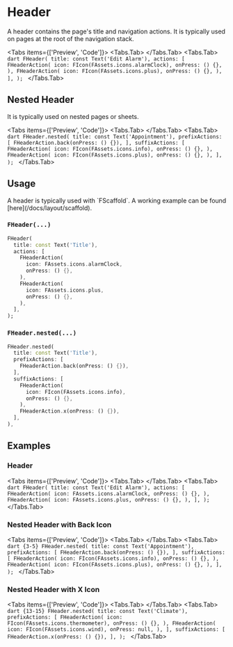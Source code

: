 
# Header
A header contains the page's title and navigation actions.
It is typically used on pages at the root of the navigation stack.

<LinkBadgeGroup>
    <LinkBadge label="API Reference" href="https://pub.dev/documentation/forui/latest/forui.widgets.header/forui.widgets.header-library.html"/>
</LinkBadgeGroup>

<Tabs items={['Preview', 'Code']}>
  <Tabs.Tab>
    <Widget name='header'/>
  </Tabs.Tab>
  <Tabs.Tab>
        ```dart
        FHeader(
          title: const Text('Edit Alarm'),
          actions: [
            FHeaderAction(
              icon: FIcon(FAssets.icons.alarmClock),
              onPress: () {},
            ),
            FHeaderAction(
              icon: FIcon(FAssets.icons.plus),
              onPress: () {},
            ),
          ],
        );
        ```
  </Tabs.Tab>
</Tabs>

## Nested Header

It is typically used on nested pages or sheets.

<Tabs items={['Preview', 'Code']}>
    <Tabs.Tab>
        <Widget name='header'  variant='nested'/>
    </Tabs.Tab>
    <Tabs.Tab>
        ```dart
        FHeader.nested(
          title: const Text('Appointment'),
          prefixActions: [
            FHeaderAction.back(onPress: () {}),
          ],
          suffixActions: [
            FHeaderAction(
              icon: FIcon(FAssets.icons.info),
              onPress: () {},
            ),
            FHeaderAction(
              icon: FIcon(FAssets.icons.plus),
              onPress: () {},
            ),
          ],
        );
        ```
    </Tabs.Tab>
</Tabs>

## Usage

<Callout type="info">
    A header is typically used with `FScaffold`. A working example can be found [here](/docs/layout/scaffold).
</Callout>

### `FHeader(...)`

```dart
FHeader(
  title: const Text('Title'),
  actions: [
    FHeaderAction(
      icon: FAssets.icons.alarmClock,
      onPress: () {},
    ),
    FHeaderAction(
      icon: FAssets.icons.plus,
      onPress: () {},
    ),
  ],
);
```

### `FHeader.nested(...)`

```dart
FHeader.nested(
  title: const Text('Title'),
  prefixActions: [
    FHeaderAction.back(onPress: () {}),
  ],
  suffixActions: [
    FHeaderAction(
      icon: FIcon(FAssets.icons.info),
      onPress: () {},
    ),
    FHeaderAction.x(onPress: () {}),
  ],
),
```

## Examples

### Header
<Tabs items={['Preview', 'Code']}>
  <Tabs.Tab>
    <Widget name='header'/>
  </Tabs.Tab>
  <Tabs.Tab>
        ```dart
        FHeader(
          title: const Text('Edit Alarm'),
          actions: [
            FHeaderAction(
              icon: FAssets.icons.alarmClock,
              onPress: () {},
            ),
            FHeaderAction(
              icon: FAssets.icons.plus,
              onPress: () {},
            ),
          ],
        );
        ```
  </Tabs.Tab>
</Tabs>

### Nested Header with Back Icon
<Tabs items={['Preview', 'Code']}>
  <Tabs.Tab>
    <Widget name='header' variant='nested' />
  </Tabs.Tab>
  <Tabs.Tab>
        ```dart {3-5}
        FHeader.nested(
          title: const Text('Appointment'),
          prefixActions: [
            FHeaderAction.back(onPress: () {}),
          ],
          suffixActions: [
            FHeaderAction(
              icon: FIcon(FAssets.icons.info),
              onPress: () {},
            ),
            FHeaderAction(
              icon: FIcon(FAssets.icons.plus),
              onPress: () {},
            ),
          ],
        );
        ```
  </Tabs.Tab>
</Tabs>

### Nested Header with X Icon
<Tabs items={['Preview', 'Code']}>
  <Tabs.Tab>
    <Widget name='header' variant='nested-x' />
  </Tabs.Tab>
  <Tabs.Tab>
        ```dart {13-15}
        FHeader.nested(
          title: const Text('Climate'),
          prefixActions: [
            FHeaderAction(
              icon: FIcon(FAssets.icons.thermometer),
              onPress: () {},
            ),
            FHeaderAction(
              icon: FIcon(FAssets.icons.wind),
              onPress: null,
            ),
          ],
          suffixActions: [
            FHeaderAction.x(onPress: () {}),
          ],
        );
        ```
  </Tabs.Tab>
</Tabs>
